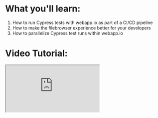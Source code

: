 # What you'll learn:

1. How to run Cypress tests with webapp.io as part of a CI/CD pipeline
2. How to make the filebrowser experience better for your developers
3. How to parallelize Cypress test runs within webapp.io


# Video Tutorial:

<iframe src="https://drive.google.com/file/d/1f6lyFzgN89_3PI8edPZS_I_vSgt3V7De/preview" className="tw-w-[1920px] tw-h-[1080vh] tw-rounded-md" allow="autoplay" />

# Overview

1. Webapp.io + Cypress
2. Running Cypress Tests in webapp.io
3. Sample App Overview
4. Understanding Layerfiles
5. Viewing Cypress Results
6. Running Tests in Parellel

<br />

## 1. Webapp.io + Cypress:

Cypress is a fast, easy, and reliable end-to-end testing solution for anything that runs in a browser, and webapp.io enables you to review changes to your project within minutes instead of hours. On every commit, webapp.io gives you a customizable full-stack review environment for your webapp. Leveraging the two together, we can get full-stack review environments that can run our Cypress tests.


<br />

## 2. Running Cypress Tests in webapp.io

Running Cypress tests in webapp.io is simple with Layerfiles. To run our Cypress tests on a preview environment, we simply need to install webapp.io onto our repository, and push a commit with our Layerfile.

<br />

First off, head over to webapp.io to sign-up/sign-in.

<div className="tw-my-4">
<img className="tw-h-auto tw-w-full" alt="Sign-Up/Sign-In" src="/static/assets/docs/cypress/sign-up.png" />
</div>

<br />

Once signed-in, head over to the "New Installation" tab on the dashboard, and follow the prompts to install webapp.io on your repository (GitHub, BitBucket, or GitLab).

<div className="tw-my-4">
<img className="tw-h-auto tw-w-full" alt="New Installation Tab in webapp.io" src="/static/assets/docs/cypress/install-on-repo.png" />
</div>

<br />

After installed, we can click on the "End-to-end tests for a react app" card to get the link to fork the sample repository.

<div className="tw-my-4">
<img className="tw-h-auto tw-w-full" alt="Sample E2E React App" src="/static/assets/docs/cypress/sample-react.png" />
</div>

<br />

## 3. Sample App Overview:

In this tutorial, we'll go over a sample React app with a Cypress test. The sample React application can be found in the following repository [React E2E Example](https://github.com/webappio/react-e2e-example).

<br />
To run the application, fork the repository, clone the repository to your local computer, and run the command `npm install` in the root folder to install the project dependencies. Once installed, we can run `npm start` to start the React project.

<br />
To view the file defining our Cypress test, we can navigate to `react-e2e-example/tests/test_navigation.spec.js`. The Cypress test in this file checks the links in the React application to ensure that they all work.

<br />
Before running the tests in our preview environment for webapp.io, let's run it locally in another terminal with the following command:

<br />
`npx cypress run`

<br />
We can see the Cypress tests have passed in the terminal.

<div className="tw-my-4">
<img className="tw-h-auto tw-w-full" alt="Cypress Tests Passed" src="/static/assets/docs/cypress/cypress-test-passed.png" />
</div>

<br />
The next step, is to run this in our preview environment, but first let's go through the Layerfile.

<br />

## 4. Understanding Layerfiles

In our sample React application we have a file called `Layerfile`. Layerfiles are a set of instructions that tell webapp.io how to build and run your application as a preview environment. Let's break down what the existing Layerfile does.

<br />

```Layerfile
FROM vm/ubuntu:18.04

# To note: Layerfiles create entire VMs, *not* containers!
RUN curl -fSsL https://deb.nodesource.com/setup_12.x | bash && \
    apt-get install nodejs python3 make gcc build-essential \
    libgtk2.0-0 libgtk-3-0 libgbm-dev libnotify-dev libgconf-2-4 \
    libnss3 libxss1 libasound2 libxtst6 xauth xvfb && \
    rm -f /etc/apt/sources.list.d/nodesource.list

# Allocate memory since node is a memory hog
MEMORY 2G
ENV NODE_OPTIONS=--max-old-space-size=8192

COPY . .
RUN mkdir cypress
RUN npm install
RUN BACKGROUND npm start
RUN BACKGROUND cd cypress && python3 -m http.server 8000
RUN npx cypress run

# start a webserver to view test results
EXPOSE WEBSITE http://localhost:8000
```

<br />

`FROM vm/ubuntu:18.04`

<br />

This tells webapp.io what base to run tests from.

<br />

```Layerfile
RUN curl -fSsL https://deb.nodesource.com/setup_12.x | bash && \
    apt-get install nodejs python3 make gcc build-essential \
    libgtk2.0-0 libgtk-3-0 libgbm-dev libnotify-dev libgconf-2-4 \
    libnss3 libxss1 libasound2 libxtst6 xauth xvfb && \
    rm -f /etc/apt/sources.list.d/nodesource.list
```

<br />

This installs all the dependencies needed to run our React E2E Application. For more information on the `RUN` command view the [RUN Documentation](/docs/layerfile-reference#run).

<br />

```Layerfile
MEMORY 2G
ENV NODE_OPTIONS=--max-old-space-size=8192
```

<br />

The `MEMORY` instruction allows you to reserve memory before you need it. In particular, languages like nodejs might require memory to be available before they are used, so we allocate more memory here.

<br />

```Layerfile
COPY . .
RUN mkdir cypress
RUN npm install
RUN BACKGROUND npm start
```

<br />

The first `COPY` instruction copies all the files from your repository into the Virtual Machine from webapp.io. After copied, we create a cypress directory to store our results, install the dependencies with `npm install` and start our React app with `npm start`.
Please note that we use `RUN BACKGROUND` here so that webapp.io can proceed to the next step instead of hanging on the React start process.

<br />

```Layerfile
RUN BACKGROUND cd cypress && python3 -m http.server 8000
RUN npx cypress run
```

<br />

The above commands instructs webapp.io to enter the cypress directory and run a server to display the files on port 8000. After serving, we run the command `npx cypress run` to run our cypress tests.

<br />

```Layerfile
EXPOSE WEBSITE http://localhost:8000
```

<br />

Finally, the last command exposes port 8000 so we can access our tests in the preview environment.

<br />

## 5. Viewing Cypress Results

Now that we've understood the Layerfile, simply push a commit from your local repository. After pushing your commit, head over to the webapp.io dashboard to the "Recent Commits" tab where you'll see a new run starting.

<div className="tw-my-4">
<img className="tw-h-auto tw-w-full" alt="Recent Commits" src="/static/assets/docs/cypress/recent-commits.png" />
</div>

<br />

We can click into the Layerfile to view the logs and see the output of each step. Once the Layerfile is finished running, click on the "View Website" button to view the preview environment with the associated Cypress tests.

<div className="tw-my-4">
<img className="tw-h-auto tw-w-full" alt="Layerfile Logs" src="/static/assets/docs/cypress/layerfile-logs.png" />
</div>

<div className="tw-my-4">
<img className="tw-h-auto tw-w-full" alt="Preview Environment for Cypress Tests" src="/static/assets/docs/cypress/webapp-video-directory.png" />
</div>

<br />

If we want to improve the developer experience for the filebrowser in our preview environment, we can add filebrowser to our preview environment to display the cypress results. We can use the following Layerfile to do so:

<br />

```Layerfile
FROM vm/ubuntu:18.04

# Install required dependencies for Node JS
RUN curl -fSsL https://deb.nodesource.com/setup_12.x | bash && \\
    apt-get install nodejs python3 make gcc build-essential \\
    libgtk2.0-0 libgtk-3-0 libgbm-dev libnotify-dev libgconf-2-4 \
    libnss3 libxss1 libasound2 libxtst6 xauth xvfb && \\
    rm -f /etc/apt/sources.list.d/nodesource.list

# Install filebrowser
RUN curl -fSsL https://github.com/filebrowser/filebrowser/releases/download/v2.21.1/linux-amd64-filebrowser.tar.gz \\
    | tar -C /usr/local/bin -xzf /dev/stdin

# node is a memory hog
MEMORY 2G
ENV NODE_OPTIONS=--max-old-space-size=8192

# Copy the files from GitHub to the VM
COPY . .

# Install dependencies
RUN npm install

# Create a cypress directory & run the React app
RUN mkdir cypress
RUN BACKGROUND npm start
RUN npx cypress run

# Start the filebrowser webserver
WORKDIR ~/cypress
RUN BACKGROUND filebrowser --database /tmp/filebrowser.db --noauth --address 0.0.0.0 --port 9000 --baseurl /cypress

# Start a webserver to view test results
EXPOSE WEBSITE http://localhost:9000
```

<br />

The key differences are the following lines:

<br />

```Layerfile
# Install filebrowser
RUN curl -fSsL https://github.com/filebrowser/filebrowser/releases/download/v2.21.1/linux-amd64-filebrowser.tar.gz \\
    | tar -C /usr/local/bin -xzf /dev/stdin
```

<br />

The above command installs filebrowser.

<br />

```Layerfile
# Start the filebrowser webserver
WORKDIR ~/cypress
RUN BACKGROUND filebrowser --database /tmp/filebrowser.db --noauth --address 0.0.0.0 --port 9000 --baseurl /cypress

# Start a webserver to view test results
EXPOSE WEBSITE http://localhost:9000
```

<br />

The above commands navigate to the `/cypress` directory, run filebrowser on port 9000, and expose the website at port 9000.

<br />

After committing this Layerfile, we'll get the following developer experience in the preview environment:

<div className="tw-my-4">
<img className="tw-h-auto tw-w-full" alt="Sign-Up/Sign-In" src="/static/assets/docs/cypress/filebrowser-directory.png" />
</div>

<br />

For more information on filebrowser, check out their [documentation](https://filebrowser.org/).

<br />

## 6. Running Tests in Parellel

If your project has a large number of tests, it can take a long time for tests to complete running in series on one machine. Running tests in parallel across many virtual machines can save your team time and money when running tests.

<br />

This is where the webapp.io `SPLIT` instruction comes in. The `SPLIT` instruction causes the runner to duplicate its entire state a number of times at a specific point.

<br />

In order to run our tests in parallel and view the associated Cypress test results, we need to set up an account with Cypress and obtain a Cypress record key for our project. You can set up an account and project to obtain a key by going through the following [documentation](https://docs.cypress.io/guides/dashboard/projects#Set-up-a-project-to-record).

<br />

After receiving your project key, add the key to your webapp.io secrets by navigating to the "Secrets" tab in the dashboard with the following name, `CYPRESS_RECORD_KEY`.

<div className="tw-my-4">
<img className="tw-h-auto tw-w-full" alt="Cypress record key in secrets" src="/static/assets/docs/cypress/cypress-record-key.png" />
</div>

<br />

Once the secret is added, create a new file `test_correct_title.spec.js` in the `tests` folder with the following content:

<br />
```Layerfile
describe('It has the correct title', () => {
    it('Has the correct title for the page.', () => {
        cy.visit('/')
        cy.get('h1[id="title"]').contains('Cypress example for React')
    })
})
```

<br />

This adds a new test to the React sample app that we can run in parellel.

<br />

Now, update your Layerfile with the following contents:

<br />

```Layerfile
FROM vm/ubuntu:18.04

# Install required dependencies for Node JS
RUN curl -fSsL https://deb.nodesource.com/setup_12.x | bash && \\
    apt-get install nodejs python3 make gcc build-essential \\
    libgtk2.0-0 libgtk-3-0 libgbm-dev libnotify-dev libgconf-2-4 \
    libnss3 libxss1 libasound2 libxtst6 xauth xvfb && \\
    rm -f /etc/apt/sources.list.d/nodesource.list

# Install filebrowser
RUN curl -fSsL https://github.com/filebrowser/filebrowser/releases/download/v2.21.1/linux-amd64-filebrowser.tar.gz \\
    | tar -C /usr/local/bin -xzf /dev/stdin

# node is a memory hog
MEMORY 2G
ENV NODE_OPTIONS=--max-old-space-size=8192

# Copy the files from GitHub to the VM
COPY . .

# Install dependencies
RUN npm install

# Create a cypress directory & run the React app
RUN mkdir cypress
RUN BACKGROUND npm start

# CYPRESS_RECORD_KEY is added in the "secrets" tab of the webapp.io dashboard
SECRET ENV CYPRESS_RECORD_KEY

# Run tests on parallel machines
SPLIT 2
RUN npx cypress run --record --key "$CYPRESS_RECORD_KEY" --parallel --ci-build-id $JOB_ID-$RETRY_INDEX

# Start the filebrowser webserver
WORKDIR ~/cypress
RUN BACKGROUND filebrowser --database /tmp/filebrowser.db --noauth --address 0.0.0.0 --port 9000 --baseurl /cypress

# Start a webserver to view test results
EXPOSE WEBSITE http://localhost:9000

```

<br />

Please take note of the following commands:

<br />

```
SECRET ENV CYPRESS_RECORD_KEY
```

<br />

The above command exposes the secret we added in webapp.io to the virtual machine, so that we can use it.

<br />

```
SPLIT 2
RUN npx cypress run --record --key "$CYPRESS_RECORD_KEY" --parallel --ci-build-id $JOB_ID-$RETRY_INDEX
```

<br />

The `SPLIT` instruction duplicates the entire runner twice. After duplicating the runner, we run the Cypress test with the `--record`, `--key`, `--parellel`, and `--ci-build-id` flags to record our tests for the project and run the tests in parallel with both machines.

<br />

To view the changes in action, commit the Layerfile, and head over to your [Cypress account](https://dashboard.cypress.io/login) to view the test results in your project.

<div className="tw-my-4">
<img className="tw-h-auto tw-w-full" alt="Sign-Up/Sign-In" src="/static/assets/docs/cypress/cypress-parellel.png" />
</div>

<br />